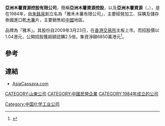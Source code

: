 '''亞洲木薯資源控股有限公司'''，簡稱'''亞洲木薯資源控股'''，以及'''亞洲木薯資源'''（'''{{lang-en|Asia Cassava Resources Holdings Limited}}'''，{{hkex|0841}}），是在1984年，由[[朱銘泉|朱銘泉]]創立名為「雅禾木薯有限公司」，主要經營加工、採購及儲存泰國進口乾[[木薯|木薯]]片，主要銷售給[[中國|中國]]地區。

品牌為「雅禾」。其股份自2009年3月23日，在[[香港交易所|香港交易所]]主板上市。而招股價以1.04港元，公開招股獲超額認購2.5倍，集資淨額6850萬港元<ref>{{Cite web |url=http://www.aastocks.com/chi/news/newstext.asp?item=AFX07535869&source=AFX |title=DJ 市場快訊﹕亞洲木薯(0841.HK)公開招股獲超購2.5倍﹔週一掛牌 2009年3月20日 08:57:00 |accessdate=2011年11月28日 |archive-date=2009年3月21日 |archive-url=https://web.archive.org/web/20090321024001/http://www.aastocks.com/chi/News/newstext.asp?item=AFX07535869&source=AFX |dead-url=no }}</ref>。

==參考==
{{reflist}}

==連結==
*[http://www.asiacassava.com AsiaCassava.com] {{Wayback|url=http://www.asiacassava.com/ |date=20171223235252 }}

[[Category:中国化学工业公司|Category:中国化学工业公司]]
[[CATEGORY:山東公司|CATEGORY:山東公司]]
[[CATEGORY:中國民營企業|CATEGORY:中國民營企業]]
[[CATEGORY:1984年成立的公司|CATEGORY:1984年成立的公司]]